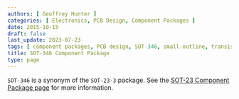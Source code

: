 ```yaml
---
authors: [ Geoffrey Hunter ]
categories: [ Electronics, PCB Design, Component Packages ]
date: 2015-10-15
draft: false
last_update: 2023-07-23
tags: [ component packages, PCB design, SOT-346, small-outline, transistor, SC-59, SMT3 ]
title: SOT-346 Component Package
type: page
---
```


`SOT-346` is a synonym of the `SOT-23-3` package. See the [SOT-23 Component Package page](/pcb-design/component-packages/sot-23-component-package/) for more information.
